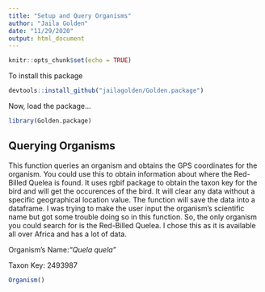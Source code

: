 ```yaml
---
title: "Setup and Query Organisms"
author: "Jaila Golden"
date: "11/29/2020"
output: html_document
---
```


```r
knitr::opts_chunk$set(echo = TRUE)
```

To install this package

```r
devtools::install_github("jailagolden/Golden.package")
```

Now, load the package...

```r
library(Golden.package)
```


## Querying Organisms 

This function queries an organism and obtains the GPS coordinates for the organism. 
You could use this to obtain information about where the Red-Billed Quelea is found. 
It uses rgbif package to obtain the taxon key for the bird and will get the occurences of the bird. It will clear any data without a specific geographical location value. The function will save the data into a dataframe. 
I was trying to make the user input the organism's scientific name but got some trouble doing so in this function. So, the only organism you could search for is the Red-Billed Quelea. I chose this as it is available all over Africa and has a lot of data.

Organism's Name:_"Quela quela"_

Taxon Key: 2493987

```r
Organism()
```


